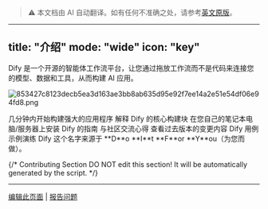 > ⚠️ 本文档由 AI 自动翻译。如有任何不准确之处，请参考[英文原版](../../../../en/documentation/pages/getting-started/introduction.mdx)。

---
title: "介绍"
mode: "wide"
icon: "key"
---

Dify 是一个开源的智能体工作流平台，让您通过拖放工作流而不是代码来连接您的模型、数据和工具，从而构建 AI 应用。

![853427c8123decb5ea3d163ae3bb8ab635d95e92f7ee14a2e51e54df06e94fd8.png](/images/853427c8123decb5ea3d163ae3bb8ab635d95e92f7ee14a2e51e54df06e94fd8.png)

<CardGroup cols={3}>
  <Card title="快速开始" icon="play" href="en/getting-started/quick-start">
    几分钟内开始构建强大的应用程序
  </Card>
  <Card title="概念" icon="highlighter" iconType="regular" href="en/guides/workflow/key-concepts">
    解释 Dify 的核心构建块
  </Card>
  <Card title="安装" icon="arrow-down-to-line" href="en/getting-started/install-self-hosted/docker-compose">
    在您自己的笔记本电脑/服务器上安装 Dify 的指南
  </Card>
  <Card title="论坛" icon="message" href="https://discord.gg/FngNHpbcY7">
    与社区交流心得
  </Card>
  <Card title="变更日志" icon="bell" href="https://github.com/langgenius/dify/releases">
    查看过去版本的变更内容
  </Card>
  <Card title="示例" icon="lightbulb" href="en/workshop/basic/build-ai-image-generation-app">
    Dify 用例示例演练
  </Card>
</CardGroup>

<Info>
  Dify 这个名字来源于 **D**o **I**t **F**or **Y**ou（为您而做）。
</Info>

{/*
Contributing Section
DO NOT edit this section!
It will be automatically generated by the script.
*/}

---

[编辑此页面](https://github.com/langgenius/dify-docs/edit/main/en/documentation/pages/getting-started/introduction.mdx) | [报告问题](https://github.com/langgenius/dify-docs/issues/new?template=docs.yml)